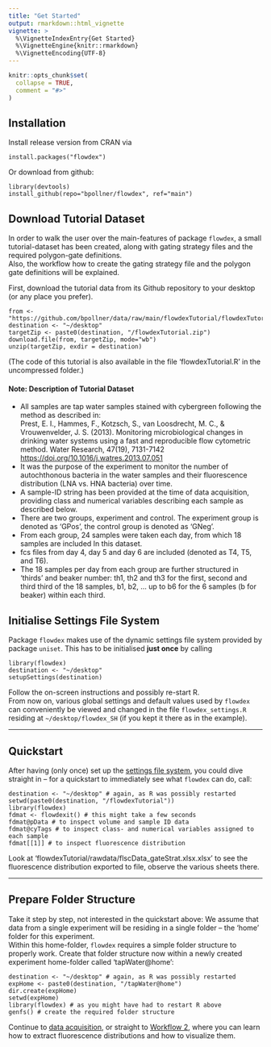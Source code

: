 ```yaml
---
title: "Get Started"
output: rmarkdown::html_vignette
vignette: >
  %\VignetteIndexEntry{Get Started}
  %\VignetteEngine{knitr::rmarkdown}
  %\VignetteEncoding{UTF-8}
---
```


```r
knitr::opts_chunk$set(
  collapse = TRUE,
  comment = "#>"
)
```

## Installation

Install release version from CRAN via

    install.packages("flowdex")

Or download from github:

    library(devtools) 
    install_github(repo="bpollner/flowdex", ref="main")

## Download Tutorial Dataset

In order to walk the user over the main-features of package `flowdex`, a small tutorial-dataset has been created, along with gating strategy files and the required polygon-gate definitions.\
Also, the workflow how to create the gating strategy file and the polygon gate definitions will be explained.

First, download the tutorial data from its Github repository to your desktop (or any place you prefer).

    from <- "https://github.com/bpollner/data/raw/main/flowdexTutorial/flowdexTutorial.zip"
    destination <- "~/desktop"
    targetZip <- paste0(destination, "/flowdexTutorial.zip")
    download.file(from, targetZip, mode="wb")
    unzip(targetZip, exdir = destination)

(The code of this tutorial is also available in the file 'flowdexTutorial.R' in the uncompressed folder.)

#### Note: Description of Tutorial Dataset

-   All samples are tap water samples stained with cybergreen following the method as described in:\
    Prest, E. I., Hammes, F., Kotzsch, S., van Loosdrecht, M. C., & Vrouwenvelder, J. S. (2013). Monitoring microbiological changes in drinking water systems using a fast and reproducible flow cytometric method. Water Research, 47(19), 7131-7142 <https://doi.org/10.1016/j.watres.2013.07.051>
-   It was the purpose of the experiment to monitor the number of autochthonous bacteria in the water samples and their fluorescence distribution (LNA vs. HNA bacteria) over time.
-   A sample-ID string has been provided at the time of data acquisition, providing class and numerical variables describing each sample as described below.
-   There are two groups, experiment and control. The experiment group is denoted as 'GPos', the control group is denoted as 'GNeg'.
-   From each group, 24 samples were taken each day, from which 18 samples are included In this dataset.
-   fcs files from day 4, day 5 and day 6 are included (denoted as T4, T5, and T6).
-   The 18 samples per day from each group are further structured in 'thirds' and beaker number: th1, th2 and th3 for the first, second and third third of the 18 samples, b1, b2, ... up to b6 for the 6 samples (b for beaker) within each third.

## Initialise Settings File System {#initialise-settings-file-system}

Package `flowdex` makes use of the dynamic settings file system provided by package `uniset`. This has to be initialised **just once** by calling

    library(flowdex)
    destination <- "~/desktop"
    setupSettings(destination)

Follow the on-screen instructions and possibly re-start R.\
From now on, various global settings and default values used by `flowdex` can conveniently be viewed and changed in the file `flowdex_settings.R` residing at `~/desktop/flowdex_SH` (if you kept it there as in the example).

------------------------------------------------------------------------

## Quickstart {#quickstart}

After having (only once) set up the [settings file system](#initialise-settings-file-system), you could dive straight in -- for a quickstart to immediately see what `flowdex` can do, call:

    destination <- "~/desktop" # again, as R was possibly restarted
    setwd(paste0(destination, "/flowdexTutorial"))
    library(flowdex)
    fdmat <- flowdexit() # this might take a few seconds
    fdmat@pData # to inspect volume and sample ID data
    fdmat@cyTags # to inspect class- and numerical variables assigned to each sample
    fdmat[[1]] # to inspect fluorescence distribution

Look at 'flowdexTutorial/rawdata/flscData_gateStrat.xlsx.xlsx' to see the fluorescence distribution exported to file, observe the various sheets there.

------------------------------------------------------------------------

## Prepare Folder Structure

Take it step by step, not interested in the quickstart above: We assume that data from a single experiment will be residing in a single folder -- the 'home' folder for this experiment.\
Within this home-folder, `flowdex` requires a simple folder structure to properly work. Create that folder structure now within a newly created experiment home-folder called 'tapWater\@home':

    destination <- "~/desktop" # again, as R was possibly restarted
    expHome <- paste0(destination, "/tapWater@home") 
    dir.create(expHome)
    setwd(expHome)
    library(flowdex) # as you might have had to restart R above
    genfs() # create the required folder structure

Continue to [data acquisition](https://bpollner.github.io/flowdex/articles/acquire_data.html), or straight to [Workflow 2](https://bpollner.github.io/flowdex/articles/workflow_2.html), where you can learn how to extract fluorescence distributions and how to visualize them.
